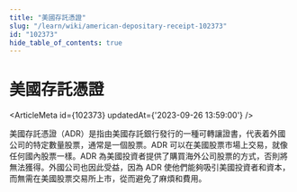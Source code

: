 ```yaml
---
title: "美國存託憑證"
slug: "/learn/wiki/american-depositary-receipt-102373"
id: "102373"
hide_table_of_contents: true
---
```



# 美國存託憑證

<ArticleMeta id={102373} updatedAt={'2023-09-26 13:59:00'} />
<div className='border-solid border-b border-t-0 my-4 border-[var(--ifm-color-gray-300)]' />

美國存託憑證（ADR）是指由美國存託銀行發行的一種可轉讓證書，代表着外國公司的特定數量股票，通常是一個股票。ADR 可以在美國股票市場上交易，就像任何國內股票一樣。ADR 為美國投資者提供了購買海外公司股票的方式，否則將無法獲得。外國公司也因此受益，因為 ADR 使他們能夠吸引美國投資者和資本，而無需在美國股票交易所上市，從而避免了麻煩和費用。
